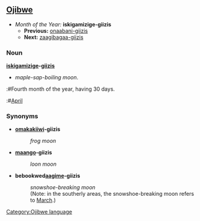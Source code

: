 ==[[Ojibwe]]==
*''Month of the Year:'' '''iskigamizige-giizis'''
**'''Previous:''' [[onaabani-giizis]]
**'''Next:''' [[zaagibagaa-giizis]]

===Noun===
'''[[iskigamizige]]-[[giizis]]'''
*''maple-sap-boiling moon''.
:#Fourth month of the year, having 30 days.
:#[[April]]

===Synonyms===
*'''[[omakakii]]wi-giizis'''
*:''frog moon''

*'''[[maang]]o-giizis'''
*:''loon moon''

*'''bebookwed[[aagim]]e-giizis'''
*:''snowshoe-breaking moon''
*:(Note: in the southerly areas, the snowshoe-breaking moon refers to [[March]].)

[[Category:Ojibwe language]]